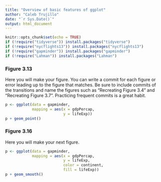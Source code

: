 ```yaml
---
title: "Overview of basic features of ggplot"
author: "Caleb Trujillo"
date: "`r Sys.Date()`"
output: html_document
---
```


```r
knitr::opts_chunk$set(echo = TRUE)
if (!require("tidyverse")) install.packages("tidyverse")
if (!require("nycflights13")) install.packages("nycflights13")
if (!require("gapminder")) install.packages("gapminder")
if (!require("Lahman")) install.packages("Lahman")
```

### Figure 3.13

Here you will make your figure. You can write a commit for each figure or error leading up to the figure that matches. Be sure to include commits of the transitions and name the figures such as "Recreating Figure 3.4" and "Recreating Figure 3.7". Practicing frequent commits is a great habit.

```r

p <- ggplot(data = gapminder,
            mapping = aes(x = gdpPercap,
                          y = lifeExp))
p + geom_point() 

```

### Figure 3.16
 
Here you will make your next figure.

```r
p <- ggplot(data = gapminder,
            mapping = aes(x = gdpPercap,
                          y = lifeExp,
                          color = continent,
                          fill = lifeExp))
p + geom_smooth()
```
